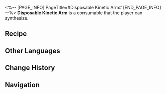 <%-- [PAGE_INFO]
PageTitle=#Disposable Kinetic Arm#
[END_PAGE_INFO] --%>
{{Consumable Infobox
|id          = 403001
|image       = Item Disposable Kinetic Arm.png
|type        = Attack Consumables
|rarity      = 4
|effect      = Upon use, increases ATK of all allies by 325 and CRIT Rate by 12% for the next battle.
|description = It is said that the first thing Emperor Rubert I did when it gained free will was to use all the parts it could find to build a formidable kinetic arm, charged with its hatred towards organic life forms.<br />Before the antilife equation was discovered, the emperor's army used its brute mechanical force to lay waste to the universe.
|effectType  = 
|effectType2 = 
|effectType3 = 
|recipe      = {{cx|Source missing}}
|source1     = [[Omni-Synthesizer]]
|source2     = 
|source3     = 
}}
{{Description|''"Technology won't solve all problems. To make something new, you need a hair of... passion."''}}
'''Disposable Kinetic Arm''' is a consumable that the player can synthesize.

==Recipe==
{{Recipe
|type                          = Synthesis
|group                         = Consumable
|Phlogiston                    = 4
|Mechanical Parts              = 2
|Strange Matter of Destruction = 4
|Phase Flame                   = 1
|sort                          = Phlogiston;Mechanical Parts;Strange Matter of Destruction;Phase Flame
}}

==Other Languages==
{{Other Languages
|en   = Disposable Kinetic Arm
|zhs  = 一次性动力臂
|zht  = 一次性動力臂
|ja   = 使い捨て動力アーム
|ko   = 일회용 동력 팔
|es   = Brazo cinético desechable
|fr   = Bras cinétique jetable
|ru   = Одноразовая кинетическая рука
|th   = Disposable Kinetic Arm
|vi   = Cánh Tay Động Lực Dùng 1 Lần
|de   = Kinetischer Einwegarm
|id   = Disposable Kinetic Arm
|pt   = Braço Cinético Descartável
}}

==Change History==
{{Change History|1.0}}

==Navigation==
{{Consumable Navbox}}